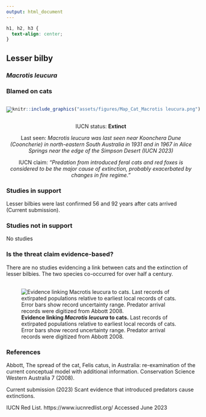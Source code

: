 ```yaml
---
output: html_document
---
```

```css
h1, h2, h3 {
  text-align: center;
}
```

## **Lesser bilby**
### *Macrotis leucura*
### Blamed on cats

:::: {style="display: flex;"}

::: {}

[![](assets/photos/Macrotis leucura.png)](https://www.inaturalist.org/photos/136748?size=original)

:::

::: {}

:::

::: {}
  ```r
  knitr::include_graphics("assets/figures/Map_Cat_Macrotis leucura.png")
  ```
:::

::::

<center>
IUCN status: **Extinct**

Last seen: *Macrotis leucura was last seen near Koonchera Dune (Cooncherie) in north-eastern South Australia in 1931 and in 1967 in Alice Springs near the edge of the Simpson Desert (IUCN 2023)*

IUCN claim: *"Predation from introduced feral cats and red foxes is considered to be the major cause of extinction, probably exacerbated by changes in fire regime."*

</center>


### Studies in support

Lesser bilbies were last confirmed 56 and 92 years after cats arrived (Current submission).

### Studies not in support

No studies

### Is the threat claim evidence-based?

There are no studies evidencing a link between cats and the extinction of lesser bilbies. The two species co-occurred for over half a century.
<br>
<br>

![**Evidence linking *Macrotis leucura* to cats.** Last records of extirpated populations relative to earliest local records of cats. Error bars show record uncertainty range. Predator arrival records were digitized from Abbott 2008.](assets/figures/Main_Evidence_Cat_Macrotis leucura.png)

### References

Abbott, The spread of the cat, Felis catus, in Australia: re-examination of the current conceptual model with additional information. Conservation Science Western Australia 7 (2008).

Current submission (2023) Scant evidence that introduced predators cause extinctions.

IUCN Red List. https://www.iucnredlist.org/ Accessed June 2023

